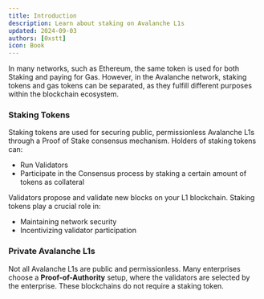 ```yaml
---
title: Introduction
description: Learn about staking on Avalanche L1s
updated: 2024-09-03
authors: [0xstt]
icon: Book
---
```


In many networks, such as <GlossaryTerm>Ethereum</GlossaryTerm>, the same token is used for both <GlossaryTerm>Staking</GlossaryTerm> and paying for <GlossaryTerm>Gas</GlossaryTerm>. However, in the <GlossaryTerm>Avalanche</GlossaryTerm> network, staking tokens and gas tokens can be separated, as they fulfill different purposes within the blockchain ecosystem.

### Staking Tokens

Staking tokens are used for securing public, permissionless <GlossaryTerm>Avalanche L1</GlossaryTerm>s through a <GlossaryTerm>Proof of Stake</GlossaryTerm> consensus mechanism. Holders of staking tokens can:

- Run <GlossaryTerm>Validator</GlossaryTerm>s
- Participate in the <GlossaryTerm>Consensus</GlossaryTerm> process by staking a certain amount of tokens as collateral

Validators propose and validate new blocks on your L1 blockchain. Staking tokens play a crucial role in:

- Maintaining network security
- Incentivizing validator participation

### Private Avalanche L1s

Not all Avalanche L1s are public and permissionless. Many enterprises choose a **Proof-of-Authority** setup, where the validators are selected by the enterprise. These blockchains do not require a staking token.
